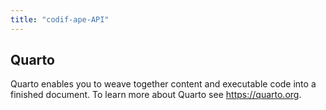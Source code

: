 ```yaml
---
title: "codif-ape-API"
---
```


## Quarto

Quarto enables you to weave together content and executable code into a finished document. To learn more about Quarto see <https://quarto.org>.
